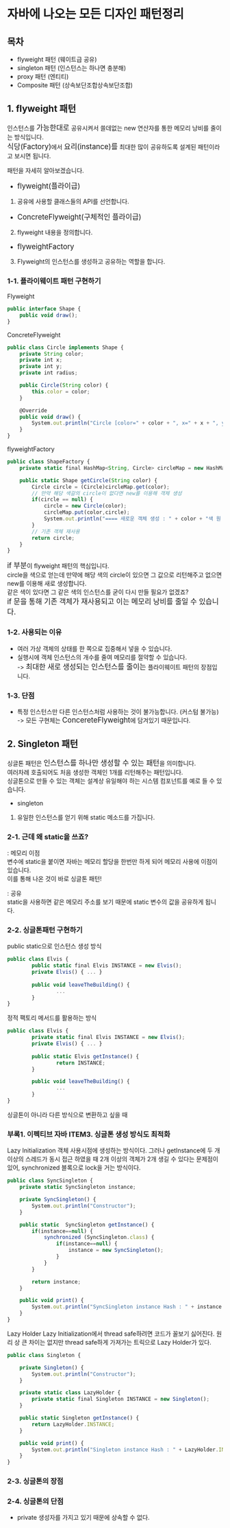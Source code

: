 # 자바에 나오는 모든 디자인 패턴정리

## 목차
- flyweight 패턴 (웨이트급 공유)
- singleton 패턴 (인스턴스는 하나면 충분해)
- proxy 패턴 (엔티티)
- Composite 패턴 (상속보단조합상속보단조합)

## 1. flyweight 패턴
인스턴스를 <big>가능한대로</big> 공유시켜서 쓸데없는 new 연산자를 통한 메모리 낭비를 줄이는 방식입니다.  
<big>식당(Factory)</big>에서 <big>요리(instance)를</big> 최대한 많이 공유하도록 설계된 패턴이라고 보시면 됩니다. 

패턴을 자세히 알아보겠습니다.

- <big>flyweight(플라이급)</big>
1. 공유에 사용할 클래스들의 API를 선언합니다.

- <big>ConcreteFlyweight(구체적인 플라이급)</big>
2. flyweight 내용을 정의합니다.

- <big>flyweightFactory</big>
3. Flyweight의 인스턴스를 생성하고 공유하는 역할을 합니다. 

### 1-1. 플라이웨이트 패턴 구현하기

Flyweight

```js
public interface Shape {
    public void draw();
}
``` 

ConcreteFlyweight
```js
public class Circle implements Shape {
    private String color;
    private int x;
    private int y;
    private int radius;

    public Circle(String color) {
        this.color = color;
    }

    @Override
    public void draw() {
        System.out.println("Circle [color=" + color + ", x=" + x + ", y=" + y + ", radius=" + radius + "]");
    }
}
```

flyweightFactory
```js
public class ShapeFactory {
    private static final HashMap<String, Circle> circleMap = new HashMap<>();

    public static Shape getCircle(String color) {
        Circle circle = (Circle)circleMap.get(color);
        // 만약 해당 색갈의 circle이 없다면 new를 이용해 객체 생성
        if(circle == null) {
            circle = new Circle(color);
            circleMap.put(color,circle);
            System.out.println("==== 새로운 객체 생성 : " + color + "색 원 ====" );
        } 
        // 기존 객체 재사용
        return circle;
    }
}

```

<big>if 부분</big>이 flyweight 패턴의 핵심입니다.  
circle을 색으로 얻는데 만약에 해당 색의 circle이 있으면 그 값으로 리턴해주고 없으면 new를 이용해 새로 생성합니다.  
같은 색이 있다면 그 같은 색의 인스턴스를 굳이 다시 만들 필요가 없겠죠?  
<big>if 문을 통해 기존 객체가 재사용되고 이는 메모리 낭비를 줄일 수 있습니다.</big>

### 1-2. 사용되는 이유
- 여러 가상 객체의 상태를 한 쪽으로 집중해서 넣을 수 있습니다.  
- 실행시에 객체 인스턴스의 개수를 줄여 메모리를 절약할 수 있습니다.  
-> <big>최대한 새로 생성되는 인스턴스를 줄이는</big> 플라이웨이트 패턴의 장점입니다.

### 1-3. 단점
- 특정 인스턴스만 다른 인스턴스처럼 사용하는 것이 불가능합니다. (커스텀 불가능)  
-> 모든 구현체는 <big>ConcereteFlyweight</big>에 담겨있기 때문입니다.

## 2. Singleton 패턴
싱글톤 패턴은 <big>인스턴스를 하나만 생성할 수 있는 패턴</big>을 의미합니다.  
여러차례 호출되어도 처음 생성한 객체인 1개를 리턴해주는 패턴입니다.  
싱글톤으로 만들 수 있는 객체는 설계상 유일해야 하는 시스템 컴포넌트를 예로 들 수 있습니다.

- singleton
1. 유일한 인스턴스를 얻기 위해 static 메소드를 가집니다.

### 2-1. 근데 왜 static을 쓰죠?

: 메모리 이점  
변수에 static을 붙이면 자바는 메모리 할당을 한번만 하게 되어 메모리 사용에 이점이 있습니다.  
이를 통해 나온 것이 바로 싱글톤 패턴! 

: 공유  
static을 사용하면 같은 메모리 주소를 보기 때문에 static 변수의 값을 공유하게 됩니다.  

### 2-2. 싱글톤패턴 구현하기

public static으로 인스턴스 생성 방식
```js
public class Elvis {
		public static final Elvis INSTANCE = new Elvis();
		private Elvis() { ... }
		
		public void leaveTheBuilding() {
				...
		}
}
```

정적 팩토리 메서드를 활용하는 방식
```js
public class Elvis {
		private static final Elvis INSTANCE = new Elvis();
		private Elvis() { ... }
		
		public static Elvis getInstance() {
				return INSTANCE;
		}

		public void leaveTheBuilding() {
				...
		}
}
```
싱글톤이 아니라 다른 방식으로 변환하고 싶을 때 

### 부록1. 이펙티브 자바 ITEM3. 싱글톤 생성 방식도 최적화
Lazy Initialization
객체 사용시점에 생성하는 방식이다. 그러나 getInstance에 두 개 이상의 스레드가 동시 접근 하였을 때 2개 이상의 객체가 2개 생길 수 있다는 문제점이 있어, synchronized 블록으로 lock을 거는 방식이다.

```js
public class SyncSingleton {
	private static SyncSingleton instance;

	private SyncSingleton() {
		System.out.println("Constructor");
	}

	public static  SyncSingleton getInstance() {
		if(instance==null) {
			synchronized (SyncSingleton.class) {
				if(instance==null) {
					instance = new SyncSingleton();
				}
			}
		}

		return instance;
	}

	public void print() {
		System.out.println("SyncSingleton instance Hash : " + instance.hashCode());
	}
}
```

Lazy Holder
Lazy Initialization에서 thread safe하려면 코드가 꼴보기 싫어진다. 원리 상 큰 차이는 없지만 thread safe하게 가져가는 트릭으로 Lazy Holder가 있다.

```js
public class Singleton {

	private Singleton() {
		System.out.println("Constructor");
	}

	private static class LazyHolder {
		private static final Singleton INSTANCE = new Singleton();
	}

	public static Singleton getInstance() {
		return LazyHolder.INSTANCE;
	}

	public void print() {
		System.out.println("Singleton instance Hash : " + LazyHolder.INSTANCE.hashCode());
	}
}
```

### 2-3. 싱글톤의 장점

### 2-4. 싱글톤의 단점
- private 생성자를 가지고 있기 때문에 상속할 수 없다.

